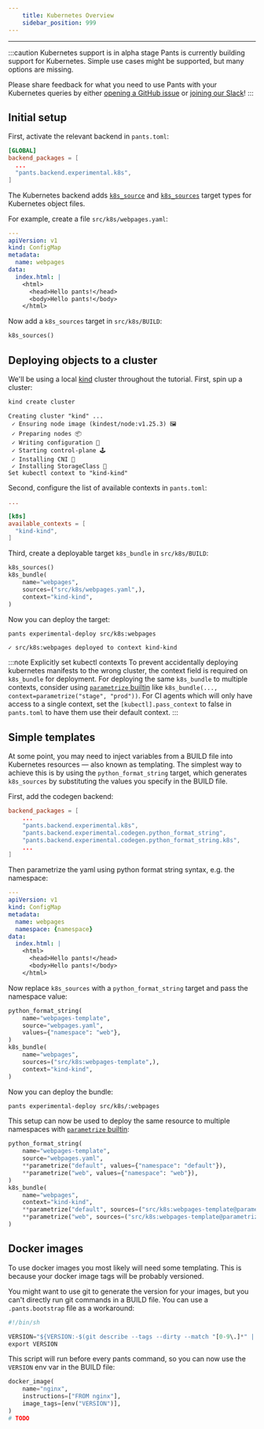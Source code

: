 ```yaml
---
    title: Kubernetes Overview
    sidebar_position: 999
---
```


---

:::caution Kubernetes support is in alpha stage
Pants is currently building support for Kubernetes. Simple use cases might be
supported, but many options are missing.

Please share feedback for what you need to use Pants with your Kubernetes queries by
either [opening a GitHub
issue](https://github.com/pantsbuild/pants/issues/new/choose) or [joining our
Slack](/community/getting-help)!
:::

## Initial setup

First, activate the relevant backend in `pants.toml`:

```toml title="pants.toml"
[GLOBAL]
backend_packages = [
  ...
  "pants.backend.experimental.k8s",
]
```

The Kubernetes backend adds [`k8s_source`](../../reference/targets/k8s_source.mdx) and
[`k8s_sources`](../../reference/targets/k8s_sources.mdx) target types for Kubernetes object
files.

For example, create a file `src/k8s/webpages.yaml`:

```yaml title="src/k8s/webpages.yaml"
---
apiVersion: v1
kind: ConfigMap
metadata:
  name: webpages
data:
  index.html: |
    <html>
      <head>Hello pants!</head>
      <body>Hello pants!</body>
    </html>
```

Now add a `k8s_sources` target in `src/k8s/BUILD`:

```python title="src/k8s/BUILD"
k8s_sources()
```

## Deploying objects to a cluster

We'll be using a local [kind](https://kind.sigs.k8s.io/) cluster throughout the
tutorial. First, spin up a cluster:

```bash
kind create cluster
```
```
Creating cluster "kind" ...
 ✓ Ensuring node image (kindest/node:v1.25.3) 🖼 
 ✓ Preparing nodes 📦  
 ✓ Writing configuration 📜 
 ✓ Starting control-plane 🕹️ 
 ✓ Installing CNI 🔌 
 ✓ Installing StorageClass 💾 
Set kubectl context to "kind-kind"
```

Second, configure the list of available contexts in `pants.toml`:

```toml title="pants.toml"
...

[k8s]
available_contexts = [
  "kind-kind",
]
```

Third, create a deployable target `k8s_bundle` in `src/k8s/BUILD`:

```python title="src/k8s/BUILD"
k8s_sources()
k8s_bundle(
    name="webpages",
    sources=("src/k8s/webpages.yaml",),
    context="kind-kind",
)
```

Now you can deploy the target:

```bash
pants experimental-deploy src/k8s:webpages
```
```
✓ src/k8s:webpages deployed to context kind-kind
```

:::note Explicitly set kubectl contexts
To prevent accidentally deploying kubernetes manifests to the wrong cluster,
the context field is required on `k8s_bundle` for deployment. For deploying the
same `k8s_bundle` to multiple contexts, consider using [`parametrize`
builtin](../using-pants/key-concepts/targets-and-build-files.mdx#parametrizing-targets)
like `k8s_bundle(..., context=parametrize("stage", "prod"))`. For CI agents
which will only have access to a single context, set the
`[kubectl].pass_context` to false in `pants.toml` to have them use their
default context.
:::

## Simple templates

At some point, you may need to inject variables from a BUILD file into
Kubernetes resources — also known as templating. The simplest way to achieve
this is by using the `python_format_string` target, which generates
`k8s_sources` by substituting the values you specify in the BUILD file.

First, add the codegen backend:

```toml title="pants.toml"
backend_packages = [
    ...
    "pants.backend.experimental.k8s",
    "pants.backend.experimental.codegen.python_format_string",
    "pants.backend.experimental.codegen.python_format_string.k8s",
    ...
]
```

Then parametrize the yaml using python format string syntax, e.g. the
namespace:

```yaml title="src/k8s/webpages.yaml
---
apiVersion: v1
kind: ConfigMap
metadata:
  name: webpages
  namespace: {namespace}
data:
  index.html: |
    <html>
      <head>Hello pants!</head>
      <body>Hello pants!</body>
    </html>
```

Now replace `k8s_sources` with a `python_format_string` target and pass the
namespace value:

```python title="src/k8s/BUILD"
python_format_string(
    name="webpages-template",
    source="webpages.yaml",
    values={"namespace": "web"},
)
k8s_bundle(
    name="webpages",
    sources=("src/k8s:webpages-template",),
    context="kind-kind",
)
```

Now you can deploy the bundle:

```bash
pants experimental-deploy src/k8s/:webpages
```

This setup can now be used to deploy the same resource to multiple namespaces
with [`parametrize`
builtin](../using-pants/key-concepts/targets-and-build-files.mdx#parametrizing-targets):

```python title="src/k8s/BUILD"
python_format_string(
    name="webpages-template",
    source="webpages.yaml",
    **parametrize("default", values={"namespace": "default"}),
    **parametrize("web", values={"namespace": "web"}),
)
k8s_bundle(
    name="webpages",
    context="kind-kind",
    **parametrize("default", sources=("src/k8s:webpages-template@parametrize=web",)),
    **parametrize("web", sources=("src/k8s:webpages-template@parametrize=web",)),
)
```

## Docker images

To use docker images you most likely will need some templating. This is because
your docker image tags will be probably versioned.

You might want to use git to generate the version for your images, but you
can't directly run git commands in a BUILD file. You can use a
`.pants.bootstrap` file as a workaround:

```python title=".pants.bootstrap"
#!/bin/sh

VERSION="${VERSION:-$(git describe --tags --dirty --match "[0-9\.]*" || echo 0.0.1)}"
export VERSION
```

This script will run before every pants command, so you can now use the
`VERSION` env var in the BUILD file:

```python title="src/k8s/BUILD"
docker_image(
    name="nginx",
    instructions=["FROM nginx"],
    image_tags=[env("VERSION")],
)
# TODO
```

